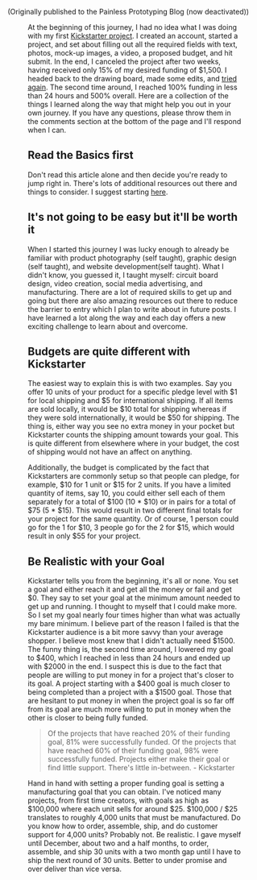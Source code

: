 
<p><Weak>(Originally published to the Painless Prototyping Blog (now deactivated))</Weak></p>

<Figure src="/post-resources/failing-at-kickstarter/kickstarter.jpg" caption="Kickstarter Taret Missed" />

At the beginning of this journey, I had no idea what I was doing with my first [Kickstarter project](http://kck.st/2a8ZoUL). I created an account, started a project, and set about filling out all the required fields with text, photos, mock-up images, a video, a proposed budget, and hit submit. In the end, I canceled the project after two weeks, having received only 15% of my desired funding of $1,500. I headed back to the drawing board, made some edits, and [tried again](https://www.kickstarter.com/projects/267560573/button-board-prototyping-electronics-the-painless). The second time around, I reached 100% funding in less than 24 hours and 500% overall. Here are a collection of the things I learned along the way that might help you out in your own journey. If you have any questions, please throw them in the comments section at the bottom of the page and I'll respond when I can.

## Read the Basics first

Don't read this article alone and then decide you're ready to jump right in. There's lots of additional resources out there and things to consider. I suggest starting [here](https://help.kickstarter.com/hc/en-us/categories/115000492154-Creator-questions).

## It's not going to be easy but it'll be worth it

When I started this journey I was lucky enough to already be familiar with product photography (self taught), graphic design (self taught), and website development(self taught). What I didn't know, you guessed it, I taught myself: circuit board design, video creation, social media advertising, and manufacturing. There are a lot of required skills to get up and going but there are also amazing resources out there to reduce the barrier to entry which I plan to write about in future posts. I have learned a lot along the way and each day offers a new exciting challenge to learn about and overcome.

## Budgets are quite different with Kickstarter

The easiest way to explain this is with two examples. Say you offer 10 units of your product for a specific pledge level with $1 for local shipping and $5 for international shipping. If all items are sold locally, it would be $10 total for shipping whereas if they were sold internationally, it would be $50 for shipping. The thing is, either way you see no extra money in your pocket but Kickstarter counts the shipping amount towards your goal. This is quite different from elsewhere where in your budget, the cost of shipping would not have an affect on anything.

Additionally, the budget is complicated by the fact that Kickstarters are commonly setup so that people can pledge, for example, $10 for 1 unit or $15 for 2 units. If you have a limited quantity of items, say 10, you could either sell each of them separately for a total of $100 (10 * $10) or in pairs for a total of $75 (5 * $15). This would result in two different final totals for your project for the same quantity. Or of course, 1 person could go for the 1 for $10, 3 people go for the 2 for $15, which would result in only $55 for your project. 

## Be Realistic with your Goal

Kickstarter tells you from the beginning, it's all or none. You set a goal and either reach it and get all the money or fail and get $0. They say to set your goal at the minimum amount needed to get up and running. I thought to myself that I could make more. So I set my goal nearly four times higher than what was actually my bare minimum. I believe part of the reason I failed is that the Kickstarter audience is a bit more savvy than your average shopper. I believe most knew that I didn't actually need $1500. The funny thing is, the second time around, I lowered my goal to $400, which I reached in less than 24 hours and ended up with $2000 in the end. I suspect this is due to the fact that people are willing to put money in for a project that's closer to its goal. A project starting with a $400 goal is much closer to being completed than a project with a $1500 goal. Those that are hesitant to put money in when the project goal is so far off from its goal are much more willing to put in money when the other is closer to being fully funded.

> Of the projects that have reached 20% of their funding goal, 81% were successfully funded. Of the projects that have reached 60% of their funding goal, 98% were successfully funded. Projects either make their goal or find little support. There's little in-between. - Kickstarter

Hand in hand with setting a proper funding goal is setting a manufacturing goal that you can obtain. I've noticed many projects, from first time creators, with goals as high as $100,000 where each unit sells for around $25. $100,000 / $25 translates to roughly 4,000 units that must be manufactured. Do you know how to order, assemble, ship, and do customer support for 4,000 units? Probably not. Be realistic. I gave myself until December, about two and a half months, to order, assemble, and ship 30 units with a two month gap until I have to ship the next round of 30 units. Better to under promise and over deliver than vice versa.

